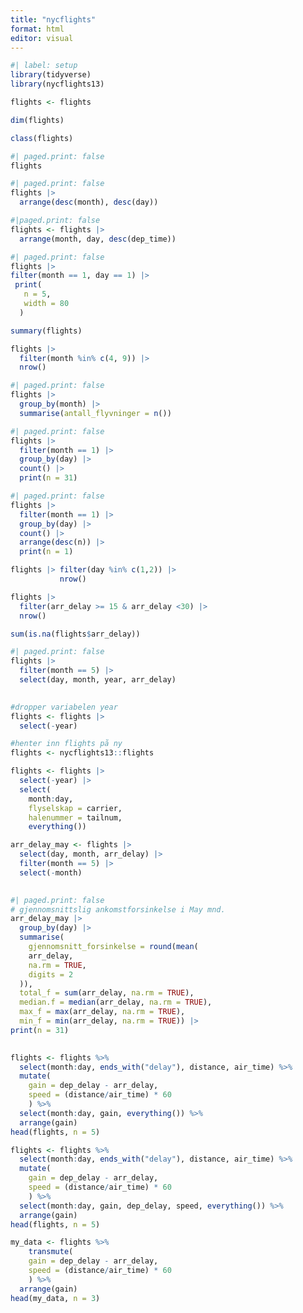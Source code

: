 ```yaml
---
title: "nycflights"
format: html
editor: visual
---
```


```r
#| label: setup
library(tidyverse)
library(nycflights13)

```

```r
flights <- flights
```

```r
dim(flights)
```

```r
class(flights)
```

```r
#| paged.print: false
flights
```

```r
#| paged.print: false
flights |> 
  arrange(desc(month), desc(day))
```

```r
#|paged.print: false
flights <- flights |> 
  arrange(month, day, desc(dep_time))
```

```r
#| paged.print: false
flights |>
filter(month == 1, day == 1) |>
 print(
   n = 5, 
   width = 80
  )
```

```r
summary(flights)
```

```r
flights |> 
  filter(month %in% c(4, 9)) |> 
  nrow()
```

```r
#| paged.print: false
flights |> 
  group_by(month) |> 
  summarise(antall_flyvninger = n())
```

```r
#| paged.print: false
flights |> 
  filter(month == 1) |> 
  group_by(day) |> 
  count() |> 
  print(n = 31)
```

```r
#| paged.print: false
flights |> 
  filter(month == 1) |> 
  group_by(day) |> 
  count() |> 
  arrange(desc(n)) |> 
  print(n = 1)
```

```r
flights |> filter(day %in% c(1,2)) |> 
           nrow()

```

```r
flights |> 
  filter(arr_delay >= 15 & arr_delay <30) |> 
  nrow()
```

```r
sum(is.na(flights$arr_delay))
```

```r
#| paged.print: false
flights |> 
  filter(month == 5) |> 
  select(day, month, year, arr_delay)
  
```

```r
#dropper variabelen year
flights <- flights |> 
  select(-year)
```

```r
#henter inn flights på ny
flights <- nycflights13::flights
```

```r
flights <- flights |> 
  select(-year) |> 
  select(
    month:day, 
    flyselskap = carrier, 
    halenummer = tailnum, 
    everything())
```

```r
arr_delay_may <- flights |> 
  select(day, month, arr_delay) |>
  filter(month == 5) |> 
  select(-month)
  
```

```r
#| paged.print: false
# gjennomsnittslig ankomstforsinkelse i May mnd.
arr_delay_may |> 
  group_by(day) |> 
  summarise(
    gjennomsnitt_forsinkelse = round(mean(
    arr_delay, 
    na.rm = TRUE, 
    digits = 2 
  )), 
  total_f = sum(arr_delay, na.rm = TRUE), 
  median.f = median(arr_delay, na.rm = TRUE), 
  max_f = max(arr_delay, na.rm = TRUE), 
  min_f = min(arr_delay, na.rm = TRUE)) |> 
print(n = 31) 
  
```

```r
flights <- flights %>%
  select(month:day, ends_with("delay"), distance, air_time) %>%
  mutate(
    gain = dep_delay - arr_delay,
    speed = (distance/air_time) * 60
    ) %>%
  select(month:day, gain, everything()) %>%
  arrange(gain)
head(flights, n = 5) 
```

```r
flights <- flights %>%
  select(month:day, ends_with("delay"), distance, air_time) %>%
  mutate(
    gain = dep_delay - arr_delay,
    speed = (distance/air_time) * 60
    ) %>%
  select(month:day, gain, dep_delay, speed, everything()) %>%
  arrange(gain)
head(flights, n = 5)
```

```r
my_data <- flights %>%
    transmute(
    gain = dep_delay - arr_delay,
    speed = (distance/air_time) * 60
    ) %>%
  arrange(gain)
head(my_data, n = 3)
```
